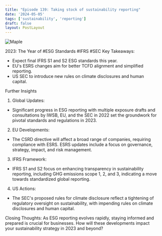 ```yaml
---
title: "Episode 139: Taking stock of sustainability reporting"
date: '2024-05-05'
tags: ['sustainability', 'reporting']
draft: false
layout: PostLayout
---
```


<div className="flex justify-center">
  <div className="my-1 w-full px-2 xl:my-1 xl:w-1/2 xl:px-2">
    <img src="https://img.youtube.com/vi/DLGFXLy7k_c/0.jpg" alt="Maple" className="mx-auto h-58 w-auto" />
  </div>
</div>

2023: The Year of #ESG Standards #IFRS #SEC
Key Takeaways:
- Expect final IFRS S1 and S2 ESG standards this year.
- EU's ESRS changes aim for better TCFD alignment and simplified reporting.
- US SEC to introduce new rules on climate disclosures and human capital.

Further Insights
1. Global Updates:
- Significant progress in ESG reporting with multiple exposure drafts and consultations by IWSB, EU, and the SEC in 2022 set the groundwork for pivotal standards and regulations in 2023.

2. EU Developments:
- The CSRD directive will affect a broad range of companies, requiring compliance with ESRS. ESRS updates include a focus on governance, strategy, impact, and risk management.

3. IFRS Framework:
- IFRS S1 and S2 focus on enhancing transparency in sustainability reporting, including GHG emissions scope 1, 2, and 3, indicating a move towards standardized global reporting.

4. US Actions:
- The SEC's proposed rules for climate disclosure reflect a tightening of regulatory oversight on sustainability, with impending rules on climate disclosures and human capital.

Closing Thoughts:
As ESG reporting evolves rapidly, staying informed and prepared is crucial for businesses. How will these developments impact your sustainability strategy in 2023 and beyond?
